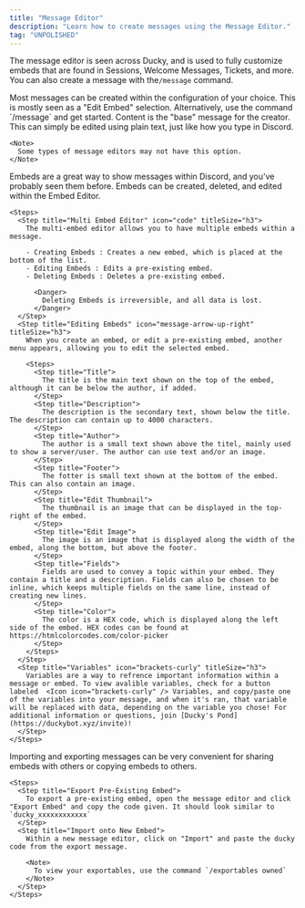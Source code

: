 ```yaml
---
title: "Message Editor"
description: "Learn how to create messages using the Message Editor."
tag: "UNPOLISHED"
---
```


The message editor is seen across Ducky, and is used to fully customize embeds that are found in Sessions, Welcome Messages, Tickets, and more. You can also create a message with the`/message` command.

<Steps>
  <Step title="Creating Message" titleSize="h2">
    Most messages can be created within the configuration of your choice. This is mostly seen as a "Edit Embed" selection. Alternatively, use the command `/message` and get started.
  </Step>
  <Step title="Editing Content" titleSize="h2">
    Content is the "base" message for the creator. This can simply be edited using plain text, just like how you type in Discord.

    <Note>
      Some types of message editors may not have this option.
    </Note>
  </Step>
  <Step title="Editing Embeds" titleSize="h2">
    Embeds are a great way to show messages within Discord, and you've probably seen them before. Embeds can be created, deleted, and edited within the Embed Editor.

    <Steps>
      <Step title="Multi Embed Editor" icon="code" titleSize="h3">
        The multi-embed editor allows you to have multiple embeds within a message.

        - Creating Embeds : Creates a new embed, which is placed at the bottom of the list.
        - Editing Embeds : Edits a pre-existing embed.
        - Deleting Embeds : Deletes a pre-existing embed.

          <Danger>
            Deleting Embeds is irreversible, and all data is lost.
          </Danger>
      </Step>
      <Step title="Editing Embeds" icon="message-arrow-up-right" titleSize="h3">
        When you create an embed, or edit a pre-existing embed, another menu appears, allowing you to edit the selected embed.

        <Steps>
          <Step title="Title">
            The title is the main text shown on the top of the embed, although it can be below the author, if added.
          </Step>
          <Step title="Description">
            The description is the secondary text, shown below the title. The description can contain up to 4000 characters.
          </Step>
          <Step title="Author">
            The author is a small text shown above the titel, mainly used to show a server/user. The author can use text and/or an image.
          </Step>
          <Step title="Footer">
            The fotter is small text shown at the bottom of the embed. This can also contain an image.
          </Step>
          <Step title="Edit Thumbnail">
            The thumbnail is an image that can be displayed in the top-right of the embed.
          </Step>
          <Step title="Edit Image">
            The image is an image that is displayed along the width of the embed, along the bottom, but above the footer.
          </Step>
          <Step title="Fields">
            Fields are used to convey a topic within your embed. They contain a title and a description. Fields can also be chosen to be inline, which keeps multiple fields on the same line, instead of creating new lines.
          </Step>
          <Step title="Color">
            The color is a HEX code, which is displayed along the left side of the embed. HEX codes can be found at https://htmlcolorcodes.com/color-picker
          </Step>
        </Steps>
      </Step>
      <Step title="Variables" icon="brackets-curly" titleSize="h3">
        Variables are a way to refrence important information within a message or embed. To view avalible variables, check for a button labeled  <Icon icon="brackets-curly" /> Variables, and copy/paste one of the variables into your message, and when it's ran, that variable will be replaced with data, depending on the variable you chose! For additional information or questions, join [Ducky's Pond](https://duckybot.xyz/invite)!
      </Step>
    </Steps>
  </Step>
  <Step title="Importing / Exporting Messages" stepNumber={4} titleSize="h2">
    Importing and exporting messages can be very convenient for sharing embeds with others or copying embeds to others.

    <Steps>
      <Step title="Export Pre-Existing Embed">
        To export a pre-existing embed, open the message editor and click "Export Embed" and copy the code given. It should look similar to `ducky_xxxxxxxxxxxx`
      </Step>
      <Step title="Import onto New Embed">
        Within a new message editor, click on "Import" and paste the ducky code from the export message.

        <Note>
          To view your exportables, use the command `/exportables owned`
        </Note>
      </Step>
    </Steps>
  </Step>
</Steps>